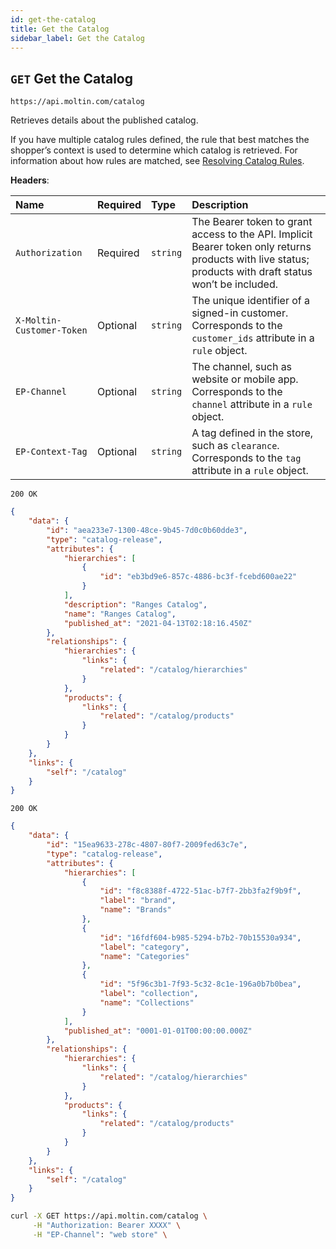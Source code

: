 ```yaml
---
id: get-the-catalog
title: Get the Catalog
sidebar_label: Get the Catalog
---
```


## `GET` Get the Catalog

```text
https://api.moltin.com/catalog
```

Retrieves details about the published catalog.

If you have multiple catalog rules defined, the rule that best matches the shopperʼs context is used to determine which catalog is retrieved. For information about how rules are matched, see [Resolving Catalog Rules](../index.md#resolving-catalog-rules).

<!--DOCUSAURUS_CODE_TABS-->

<!-- Request -->

**Headers**:

| Name | Required | Type | Description |
| :--- | :--- | :--- | :--- |
| `Authorization` | Required | `string` | The Bearer token to grant access to the API. Implicit Bearer token only returns products with live status; products with draft status won’t be included. |
| `X-Moltin-Customer-Token` | Optional | `string` | The unique identifier of a signed-in customer. Corresponds to the `customer_ids` attribute in a `rule` object. |
| `EP-Channel` | Optional | `string` | The channel, such as website or mobile app. Corresponds to the `channel` attribute in a `rule` object. |
| `EP-Context-Tag` | Optional | `string` | A tag defined in the store, such as `clearance`. Corresponds to the `tag` attribute in a `rule` object. |

<!-- Response - PCM-->

`200 OK`

```json
{
    "data": {
        "id": "aea233e7-1300-48ce-9b45-7d0c0b60dde3",
        "type": "catalog-release",
        "attributes": {
            "hierarchies": [
                {
                    "id": "eb3bd9e6-857c-4886-bc3f-fcebd600ae22"
                }
            ],
            "description": "Ranges Catalog",
            "name": "Ranges Catalog",
            "published_at": "2021-04-13T02:18:16.450Z"
        },
        "relationships": {
            "hierarchies": {
                "links": {
                    "related": "/catalog/hierarchies"
                }
            },
            "products": {
                "links": {
                    "related": "/catalog/products"
                }
            }
        }
    },
    "links": {
        "self": "/catalog"
    }
}
```

<!-- Response - V2 -->

`200 OK`

```json
{
    "data": {
        "id": "15ea9633-278c-4807-80f7-2009fed63c7e",
        "type": "catalog-release",
        "attributes": {
            "hierarchies": [
                {
                    "id": "f8c8388f-4722-51ac-b7f7-2bb3fa2f9b9f",
                    "label": "brand",
                    "name": "Brands"
                },
                {
                    "id": "16fdf604-b985-5294-b7b2-70b15530a934",
                    "label": "category",
                    "name": "Categories"
                },
                {
                    "id": "5f96c3b1-7f93-5c32-8c1e-196a0b7b0bea",
                    "label": "collection",
                    "name": "Collections"
                }
            ],
            "published_at": "0001-01-01T00:00:00.000Z"
        },
        "relationships": {
            "hierarchies": {
                "links": {
                    "related": "/catalog/hierarchies"
                }
            },
            "products": {
                "links": {
                    "related": "/catalog/products"
                }
            }
        }
    },
    "links": {
        "self": "/catalog"
    }
}
```

<!--END_DOCUSAURUS_CODE_TABS-->

<!--DOCUSAURUS_CODE_TABS-->

<!--cURL-->

```bash
curl -X GET https://api.moltin.com/catalog \
     -H "Authorization: Bearer XXXX" \
     -H "EP-Channel": "web store" \
```

<!--END_DOCUSAURUS_CODE_TABS-->
